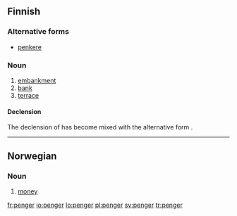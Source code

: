 ==Finnish==

===Alternative forms===
* [[penkere]]

===Noun===
{{infl|fi|noun}}

# [[embankment]]
# [[bank]]
# [[terrace]]

====Declension====
The declension of {{term||penger}} has become mixed with the alternative form {{term|penkere}}.
{{fi-decl-ahven|type=askel|pe|ng|nk|er|ä}}
{{fi-decl-hame|type=askel|penker|||ä}}

----

==Norwegian==

===Noun===
{{infl|no|noun|g=p}}

# [[money]]

[[fr:penger]]
[[io:penger]]
[[lo:penger]]
[[pl:penger]]
[[sv:penger]]
[[tr:penger]]